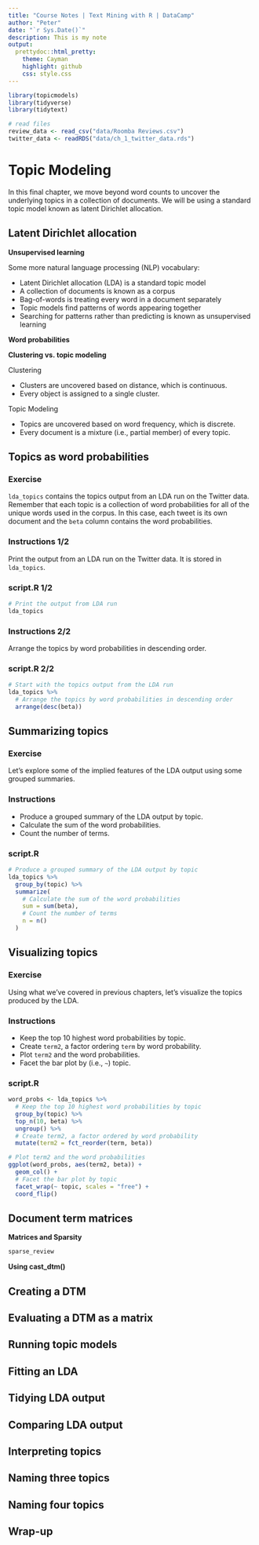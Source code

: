 ```yaml
---
title: "Course Notes | Text Mining with R | DataCamp"
author: "Peter"
date: "`r Sys.Date()`"
description: This is my note
output:
  prettydoc::html_pretty:
    theme: Cayman
    highlight: github
    css: style.css
---
```


```r
library(topicmodels)
library(tidyverse)
library(tidytext)

# read files
review_data <- read_csv("data/Roomba Reviews.csv")
twitter_data <- readRDS("data/ch_1_twitter_data.rds")
```


# Topic Modeling

In this final chapter, we move beyond word counts to uncover the underlying topics in a collection of documents. We will be using a standard topic model known as latent Dirichlet allocation.

## Latent Dirichlet allocation

__Unsupervised learning__

Some more natural language processing (NLP) vocabulary:

- Latent Dirichlet allocation (LDA) is a standard topic model
- A collection of documents is known as a corpus
- Bag-of-words is treating every word in a document separately 
- Topic models find patterns of words appearing together
- Searching for patterns rather than predicting is known as unsupervised learning

__Word probabilities__

__Clustering vs. topic modeling__

Clustering

- Clusters are uncovered based on distance, which is continuous.
- Every object is assigned to a single cluster. 

Topic Modeling

- Topics are uncovered based on word frequency, which is discrete. 
- Every document is a mixture (i.e., partial member) of every topic.

## Topics as word probabilities

### Exercise

`lda_topics` contains the topics output from an LDA run on the Twitter data. Remember that each topic is a collection of word probabilities for all of the unique words used in the corpus. In this case, each tweet is its own document and the `beta` column contains the word probabilities.

### Instructions 1/2

Print the output from an LDA run on the Twitter data. It is stored in `lda_topics`.

### script.R 1/2

```r
# Print the output from LDA run
lda_topics
```

### Instructions 2/2

Arrange the topics by word probabilities in descending order.

### script.R 2/2

```r
# Start with the topics output from the LDA run
lda_topics %>% 
  # Arrange the topics by word probabilities in descending order
  arrange(desc(beta))
```

## Summarizing topics

### Exercise

Let's explore some of the implied features of the LDA output using some grouped summaries.

### Instructions

- Produce a grouped summary of the LDA output by topic.
- Calculate the sum of the word probabilities.
- Count the number of terms.

### script.R

```r
# Produce a grouped summary of the LDA output by topic
lda_topics %>% 
  group_by(topic) %>% 
  summarize(
    # Calculate the sum of the word probabilities
    sum = sum(beta),
    # Count the number of terms
    n = n()
  )
```

## Visualizing topics

### Exercise

Using what we've covered in previous chapters, let's visualize the topics produced by the LDA.

### Instructions

- Keep the top 10 highest word probabilities by topic.
- Create `term2`, a factor ordering `term` by word probability.
- Plot `term2` and the word probabilities.
- Facet the bar plot by (i.e., `~`) topic.

### script.R

```r
word_probs <- lda_topics %>%
  # Keep the top 10 highest word probabilities by topic
  group_by(topic) %>% 
  top_n(10, beta) %>% 
  ungroup() %>%
  # Create term2, a factor ordered by word probability
  mutate(term2 = fct_reorder(term, beta))

# Plot term2 and the word probabilities
ggplot(word_probs, aes(term2, beta)) +
  geom_col() +
  # Facet the bar plot by topic
  facet_wrap(~ topic, scales = "free") +
  coord_flip()
```

## Document term matrices

__Matrices and Sparsity__

```r
sparse_review
```

__Using cast_dtm()__



## Creating a DTM


## Evaluating a DTM as a matrix


## Running topic models


## Fitting an LDA


## Tidying LDA output


## Comparing LDA output


## Interpreting topics


## Naming three topics


## Naming four topics


## Wrap-up
